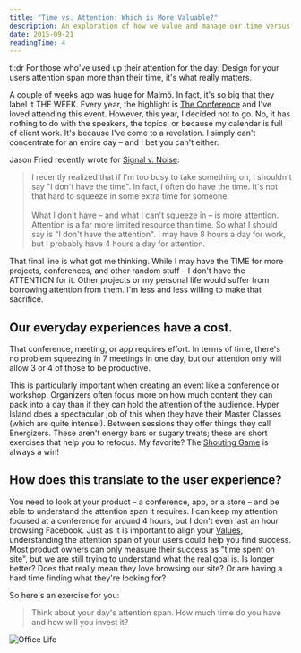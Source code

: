 ```yaml
---
title: "Time vs. Attention: Which is More Valuable?"
description: An exploration of how we value and manage our time versus our attention in the modern world.
date: 2015-09-21
readingTime: 4
---
```


tl:dr For those who've used up their attention for the day: Design for your users attention span more than their time, it's what really matters.

A couple of weeks ago was huge for Malmö. In fact, it's so big that they label it THE WEEK. Every year, the highlight is <a href="http://www.theconference.se" target="_blank">The Conference</a> and I've loved attending this event. However, this year, I decided not to go. No, it has nothing to do with the speakers, the topics, or because my calendar is full of client work. It's because I've come to a revelation. I simply can't concentrate for an entire day &#8211; and I bet you can't either.

Jason Fried recently wrote for <a href="https://signalvnoise.com/posts/3919-the-difference-between-time-and-attention" target="_blank">Signal v. Noise</a>:

>I recently realized that if I'm too busy to take something on, I shouldn't say "I don't have the time". In fact, I often do have the time. It's not that hard to squeeze in some extra time for someone.
<br><br>
What I don't have – and what I can't squeeze in – is more attention. Attention is a far more limited resource than time. So what I should say is "I don't have the attention". I may have 8 hours a day for work, but I probably have 4 hours a day for attention.

That final line is what got me thinking. While I may have the TIME for more projects, conferences, and other random stuff &#8211; I don't have the ATTENTION for it. Other projects or my personal life would suffer from borrowing attention from them. I'm less and less willing to make that sacrifice.

## Our everyday experiences have a cost.

That conference, meeting, or app requires effort. In terms of time, there's no problem squeezing in 7 meetings in one day, but our attention only will allow 3 or 4 of those to be productive.

This is particularly important when creating an event like a conference or workshop. Organizers often focus more on how much content they can pack into a day than if they can hold the attention of the audience. Hyper Island does a spectacular job of this when they have their Master Classes (which are quite intense!). Between sessions they offer things they call Energizers. These aren't energy bars or sugary treats; these are short exercises that help you to refocus. My favorite? The <a href="http://toolbox.hyperisland.com/the-shouting-game" target="_blank">Shouting Game</a> is always a win!

## How does this translate to the user experience?

You need to look at your product &#8211; a conference, app, or a store &#8211; and be able to understand the attention span it requires. I can keep my attention focused at a conference for around 4 hours, but I don't even last an hour browsing Facebook. Just as it is important to align your [Values](/understanding-values/), understanding the attention span of your users could help you find success. Most product owners can only measure their success as "time spent on site", but we are still trying to understand what the real goal is. Is longer better? Does that really mean they love browsing our site? Or are having a hard time finding what they're looking for?

So here's an exercise for you:

> Think about your day's attention span. How much time do you have and how will you invest it?

![Office Life](office_life.jpg)